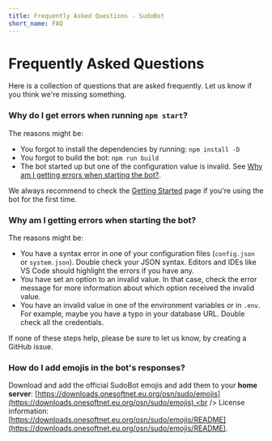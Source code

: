 ```yaml
---
title: Frequently Asked Questions - SudoBot
short_name: FAQ
---
```


# Frequently Asked Questions

Here is a collection of questions that are asked frequently. Let us know if you think we're missing something.

### Why do I get errors when running `npm start`?

The reasons might be:

-   You forgot to install the dependencies by running: `npm install -D`
-   You forgot to build the bot: `npm run build`
-   The bot started up but one of the configuration value is invalid. See [Why am I getting errors when starting the bot?](#why-am-i-getting-errors-when-starting-the-bot).

We always recommend to check the [Getting Started](/getting-started) page if you're using the bot for the first time.

### Why am I getting errors when starting the bot?

The reasons might be:

-   You have a syntax error in one of your configuration files (`config.json` or `system.json`). Double check your JSON syntax. Editors and IDEs like VS Code should highlight the errors if you have any.
-   You have set an option to an invalid value. In that case, check the error message for more information about which option received the invalid value.
-   You have an invalid value in one of the environment variables or in `.env`. For example, maybe you have a typo in your database URL. Double check all the credentials.

If none of these steps help, please be sure to let us know, by creating a GitHub issue.

### How do I add emojis in the bot's responses?

Download and add the official SudoBot emojis and add them to your **home server**: [https://downloads.onesoftnet.eu.org/osn/sudo/emojis](https://downloads.onesoftnet.eu.org/osn/sudo/emojis).<br />
License information: [https://downloads.onesoftnet.eu.org/osn/sudo/emojis/README](https://downloads.onesoftnet.eu.org/osn/sudo/emojis/README).
